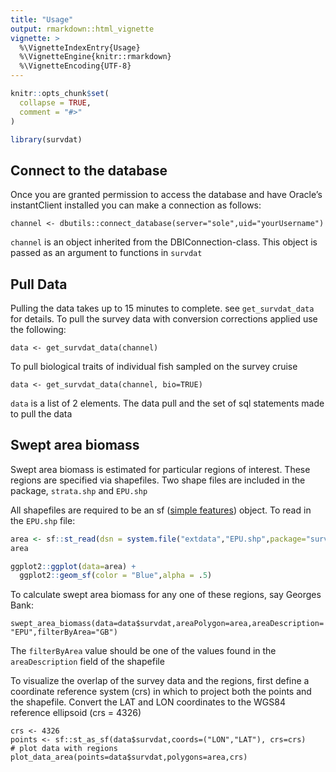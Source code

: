 ```yaml
---
title: "Usage"
output: rmarkdown::html_vignette
vignette: >
  %\VignetteIndexEntry{Usage}
  %\VignetteEngine{knitr::rmarkdown}
  %\VignetteEncoding{UTF-8}
---
```


```r
knitr::opts_chunk$set(
  collapse = TRUE,
  comment = "#>"
)
```

```r
library(survdat)
```

## Connect to the database

Once you are granted permission to access the database and have Oracle's instantClient installed you can make a connection as follows:

```channel <- dbutils::connect_database(server="sole",uid="yourUsername")```

`channel` is an object inherited from the DBIConnection-class. This object is passed as an argument to functions in `survdat`

## Pull Data

Pulling the data takes up to 15 minutes to complete. see `get_survdat_data` for details. To pull the survey data with conversion corrections applied use the following:

```
data <- get_survdat_data(channel)
```

To pull biological traits of individual fish sampled on the survey cruise

```
data <- get_survdat_data(channel, bio=TRUE)
```

`data` is a list of 2 elements. The data pull and the set of sql statements made to pull the data

## Swept area biomass

Swept area biomass is estimated for particular regions of interest. These regions are specified via shapefiles. Two shape files are included in the package, `strata.shp` and `EPU.shp`

All shapefiles are required to be an sf ([simple features](https://r-spatial.github.io/sf/index.html)) object. To read in the `EPU.shp` file:

```r
area <- sf::st_read(dsn = system.file("extdata","EPU.shp",package="survdat"), quiet=T)
area

ggplot2::ggplot(data=area) +
  ggplot2::geom_sf(color = "Blue",alpha = .5)
```

To calculate swept area biomass for any one of these regions, say Georges Bank:

``` swept_area_biomass(data=data$survdat,areaPolygon=area,areaDescription="EPU",filterByArea="GB") ```

The `filterByArea` value should be one of the values found in the `areaDescription` field of the shapefile

To visualize the overlap of the survey data and the regions, first define a coordinate reference system (crs) in which to project both the points and the shapefile. Convert the LAT and LON coordinates to the WGS84 reference ellipsoid (crs = 4326)

```
crs <- 4326
points <- sf::st_as_sf(data$survdat,coords=("LON","LAT"), crs=crs)
# plot data with regions
plot_data_area(points=data$survdat,polygons=area,crs)

```

